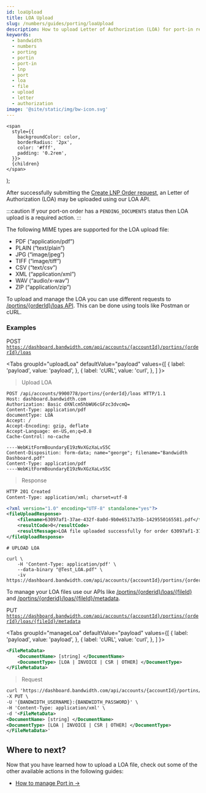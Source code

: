 ```yaml
---
id: loaUpload
title: LOA Upload
slug: /numbers/guides/porting/loaUpload
description: How to upload Letter of Authorization (LOA) for port-in request
keywords:
  - bandwidth
  - numbers
  - porting
  - portin
  - port-in
  - lnp
  - port
  - loa
  - file
  - upload
  - letter
  - authorization
image: '@site/static/img/bw-icon.svg'
---
```




    <span
      style={{
        backgroundColor: color,
        borderRadius: '2px',
        color: '#fff',
        padding: '0.2rem',
      }}>
      {children}
    </span>
  );


After successfully submitting the [Create LNP Order request](/docs/numbers/guides/porting/portingNumbers), an Letter of Authorization (LOA) may be uploaded using our LOA API.

:::caution
If your port-on order has a ```PENDING_DOCUMENTS``` status then LOA upload is a required action.
:::

The following MIME types are supported for the LOA upload file:

* PDF (“application/pdf”)
* PLAIN (“text/plain”)
* JPG (“image/jpeg”)
* TIFF (“image/tiff”)
* CSV (“text/csv”)
* XML (“application/xml”)
* WAV (“audio/x-wav”)
* ZIP (“application/zip”)


To upload and manage the LOA you can use different requests to [/portins/{orderId}/loas API](/apis/numbers/#operation/UploadPortinLoaFile). This can be done using tools like Postman or cURL.

### Examples
<Highlight color="#079CEE">POST</Highlight> <code>https://dashboard.bandwidth.com/api/accounts/{accountId}/portins/{orderId}/loas</code>

<Tabs
    groupId="uploadLoa"
    defaultValue="payload"
    values={[
        { label: 'payload', value: 'payload', },
        { label: 'cURL', value: 'curl', },
    ]
    }>
<TabItem value="payload">

> Upload LOA

```http
POST /api/accounts/9900778/portins/{orderId}/loas HTTP/1.1
Host: dashboard.bandwidth.com
Authorization: Basic dXNlcm5hbWU6cGFzc3dvcmQ=
Content-Type: application/pdf
documentType: LOA
Accept: /
Accept-Encoding: gzip, deflate
Accept-Language: en-US,en;q=0.8
Cache-Control: no-cache

----WebKitFormBoundaryE19zNvXGzXaLvS5C
Content-Disposition: form-data; name="george"; filename="Bandwidth Dashboard.pdf"
Content-Type: application/pdf
----WebKitFormBoundaryE19zNvXGzXaLvS5C
```

> Response

```xml
HTTP 201 Created
Content-Type: application/xml; charset=utf-8

<?xml version="1.0" encoding="UTF-8" standalone="yes"?>
<fileUploadResponse>
    <filename>63097af1-37ae-432f-8a0d-9b0e6517a35b-1429550165581.pdf</filename>
    <resultCode>0</resultCode>
    <resultMessage>LOA file uploaded successfully for order 63097af1-37ae-432f-8a0d-9b0e6517a35b</resultMessage>
</fileUploadResponse>
```

</TabItem>
<TabItem value="curl">

```cURL
# UPLOAD LOA

curl \
    -H 'Content-Type: application/pdf' \
    --data-binary "@Test_LOA.pdf" \
    -iv https://dashboard.bandwidth.com/api/accounts/{accountId}/portins/{orderId}/loas
```

</TabItem>
</Tabs>

To manage your LOA files use our APIs like [/portins/{orderid}/loas/{fileId}](/apis/numbers/#operation/UpdatePortinLoaFile) and [/portins/{orderid}/loas/{fileId}/metadata](/apis/numbers/#operation/UpdatePortinLoadMetadata).

<Highlight color="#9a59c5">PUT</Highlight> <code>https://dashboard.bandwidth.com/api/accounts/{accountId}/portins/{orderId}/loas/{fileId}/metadata</code>

<Tabs
    groupId="manageLoa"
    defaultValue="payload"
    values={[
        { label: 'payload', value: 'payload', },
        { label: 'cURL', value: 'curl', },
    ]
    }>
<TabItem value="payload">

```xml
<FileMetaData>
    <DocumentName> [string] </DocumentName>
    <DocumentType> [LOA | INVOICE | CSR | OTHER] </DocumentType>
</FileMetaData>
```

</TabItem>
<TabItem value="curl">

> Request

```xml
curl 'https://dashboard.bandwidth.com/api/accounts/{accountId}/portins/{orderId}/loas/{fileId}/metadata' \
-X PUT \
-U '{BANDWIDTH_USERNAME}:{BANDWIDTH_PASSWORD}' \
-H 'Content-Type: application/xml' \
-d '<FileMetaData>
<DocumentName> [string] </DocumentName>
<DocumentType> [LOA | INVOICE | CSR | OTHER] </DocumentType>
</FileMetaData>'
```

</TabItem>
</Tabs>

## Where to next?

Now that you have learned how to upload a LOA file, check out some of the other available actions in the following guides:
- [How to manage Port in →](/docs/numbers/guides/porting/updatePortin)
